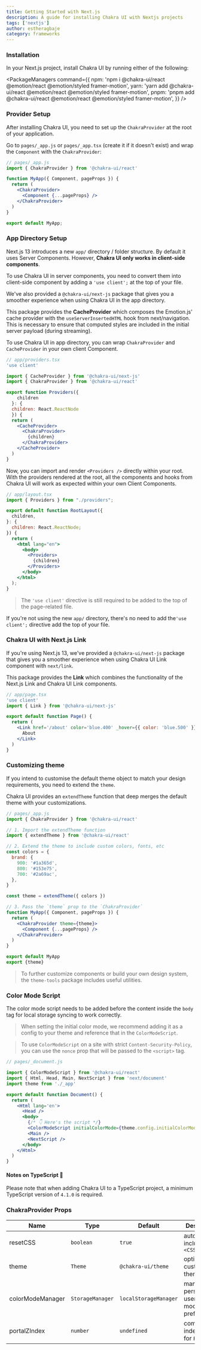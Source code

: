 ```yaml
---
title: Getting Started with Next.js
description: A guide for installing Chakra UI with Nextjs projects
tags: ['nextjs']
author: estheragbaje
category: frameworks
---
```


<VideoPlayer url='https://www.youtube.com/watch?v=wI2vqXsjsIo' />

### Installation

In your Next.js project, install Chakra UI by running either of the following:

<PackageManagers
  command={{
    npm: 'npm i @chakra-ui/react @emotion/react @emotion/styled framer-motion',
    yarn: 'yarn add @chakra-ui/react @emotion/react @emotion/styled framer-motion',
    pnpm: 'pnpm add @chakra-ui/react @emotion/react @emotion/styled framer-motion',
  }}
/>

### Provider Setup

After installing Chakra UI, you need to set up the `ChakraProvider` at the root
of your application.

Go to `pages/_app.js` or `pages/_app.tsx` (create it if it doesn't exist) and
wrap the `Component` with the `ChakraProvider`:

```jsx live=false
// pages/_app.js
import { ChakraProvider } from '@chakra-ui/react'

function MyApp({ Component, pageProps }) {
  return (
    <ChakraProvider>
      <Component {...pageProps} />
    </ChakraProvider>
  )
}

export default MyApp;
```

### App Directory Setup

Next.js 13 introduces a new `app/` directory / folder structure. By default it
uses Server Components. However, **Chakra UI only works in client-side
components**.

To use Chakra UI in server components, you need to convert them into client-side
component by adding a `'use client';` at the top of your file.

We've also provided a `@chakra-ui/next-js` package that gives you a smoother
experience when using Chakra UI in the app directory.

This package provides the **CacheProvider** which composes the Emotion.js' cache
provider with the `useServerInsertedHTML` hook from next/navigation. This is
necessary to ensure that computed styles are included in the initial server
payload (during streaming).

To use Chakra UI in app directory, you can wrap `ChakraProvider` and `CacheProvider` in your own client Component.

```jsx live=false
// app/providers.tsx
'use client'

import { CacheProvider } from '@chakra-ui/next-js'
import { ChakraProvider } from '@chakra-ui/react'

export function Providers({ 
    children 
  }: { 
  children: React.ReactNode 
  }) {
  return (
    <CacheProvider>
      <ChakraProvider>
        {children}
      </ChakraProvider>
    </CacheProvider>
  )
}
```

Now, you can import and render `<Providers />` directly within your root. With the providers rendered at the root, all the components and hooks from Chakra UI will work as expected within your own Client Components.

```jsx live=false
// app/layout.tsx
import { Providers } from "./providers";

export default function RootLayout({
  children,
}: {
  children: React.ReactNode;
}) {
  return (
    <html lang="en">
      <body>
        <Providers>
          {children}
        </Providers>
      </body>
    </html>
  );
}
```

> The `'use client'` directive is still required to be added to the top of the
> page-related file.

If you're not using the new `app/` directory, there's no need to add
the`'use client';` directive add the top of your file.

### Chakra UI with Next.js Link

If you're using Next.js 13, we've provided a `@chakra-ui/next-js` package that
gives you a smoother experience when using Chakra UI Link component with
`next/link`.

This package provides the **Link** which combines the functionality of the
Next.js Link and Chakra UI Link components.

```jsx live=false
// app/page.tsx
'use client'
import { Link } from '@chakra-ui/next-js'

export default function Page() {
  return (
    <Link href='/about' color='blue.400' _hover={{ color: 'blue.500' }}>
      About
    </Link>
  )
}
```

### Customizing theme

If you intend to customise the default theme object to match your design
requirements, you need to extend the `theme`.

Chakra UI provides an `extendTheme` function that deep merges the default theme
with your customizations.

```jsx live=false
// pages/_app.js
import { ChakraProvider } from '@chakra-ui/react'

// 1. Import the extendTheme function
import { extendTheme } from '@chakra-ui/react'

// 2. Extend the theme to include custom colors, fonts, etc
const colors = {
  brand: {
    900: '#1a365d',
    800: '#153e75',
    700: '#2a69ac',
  },
}

const theme = extendTheme({ colors })

// 3. Pass the `theme` prop to the `ChakraProvider`
function MyApp({ Component, pageProps }) {
  return (
    <ChakraProvider theme={theme}>
      <Component {...pageProps} />
    </ChakraProvider>
  )
}

export default MyApp
export {theme}
```

> To further customize components or build your own design system, the
> `theme-tools` package includes useful utilities.

### Color Mode Script

The color mode script needs to be added before the content inside the `body` tag
for local storage syncing to work correctly.

> When setting the initial color mode, we recommend adding it as a config to
> your theme and reference that in the `ColorModeScript`.

> To use `ColorModeScript` on a site with strict `Content-Security-Policy`, you
> can use the `nonce` prop that will be passed to the `<script>` tag.

```jsx live=false ln={14}
// pages/_document.js

import { ColorModeScript } from '@chakra-ui/react'
import { Html, Head, Main, NextScript } from 'next/document'
import theme from './_app'

export default function Document() {
  return (
    <Html lang='en'>
      <Head />
      <body>
        {/* 👇 Here's the script */}
        <ColorModeScript initialColorMode={theme.config.initialColorMode} />
        <Main />
        <NextScript />
      </body>
    </Html>
  )
}
```

#### Notes on TypeScript 🚨

Please note that when adding Chakra UI to a TypeScript project, a minimum
TypeScript version of `4.1.0` is required.

### ChakraProvider Props

| Name             | Type             | Default               | Description                                         |
| ---------------- | ---------------- | --------------------- | --------------------------------------------------- |
| resetCSS         | `boolean`        | `true`                | automatically includes `<CSSReset />`               |
| theme            | `Theme`          | `@chakra-ui/theme`    | optional custom theme                               |
| colorModeManager | `StorageManager` | `localStorageManager` | manager to persist a users color mode preference in |
| portalZIndex     | `number`         | `undefined`           | common z-index to use for `Portal`                  |
